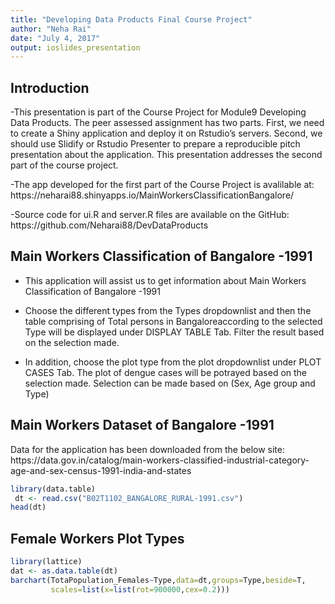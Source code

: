 ---
title: "Developing Data Products Final Course Project"
author: "Neha Rai"
date: "July 4, 2017"
output: ioslides_presentation
---

## Introduction

-This presentation is part of the Course Project for Module9 Developing Data Products. The peer assessed assignment has two parts. First, we need to create a Shiny application and deploy it on Rstudio's servers. Second, we should use Slidify or Rstudio Presenter to prepare a reproducible pitch presentation about the application. This presentation addresses the second part of the course project.

-The app developed for the first part of the Course Project is avalilable at: https://neharai88.shinyapps.io/MainWorkersClassificationBangalore/

-Source code for ui.R and server.R files are available on the GitHub: https://github.com/Neharai88/DevDataProducts


## Main Workers Classification of Bangalore -1991

- This application will assist us to get information about Main Workers Classification of Bangalore -1991

- Choose the different types from the Types dropdownlist and then the  table comprising of Total persons in Bangaloreaccording to the selected Type will be displayed under DISPLAY TABLE Tab. Filter the result based on the selection made.

- In addition, choose the plot type from the plot dropdownlist under PLOT CASES Tab. The plot of dengue cases will be potrayed based on the selection made.
Selection can be made based on (Sex, Age group and Type)

## Main Workers Dataset of Bangalore -1991
Data for the application has been downloaded from the below site:
https://data.gov.in/catalog/main-workers-classified-industrial-category-age-and-sex-census-1991-india-and-states
```{r, echo = TRUE}
library(data.table)
 dt <- read.csv("B02T1102_BANGALORE_RURAL-1991.csv")
head(dt)
```

## Female Workers Plot Types
```{r include=TRUE}
library(lattice)
dat <- as.data.table(dt)
barchart(TotaPopulation_Females~Type,data=dt,groups=Type,beside=T,
         scales=list(x=list(rot=900000,cex=0.2)))
```

